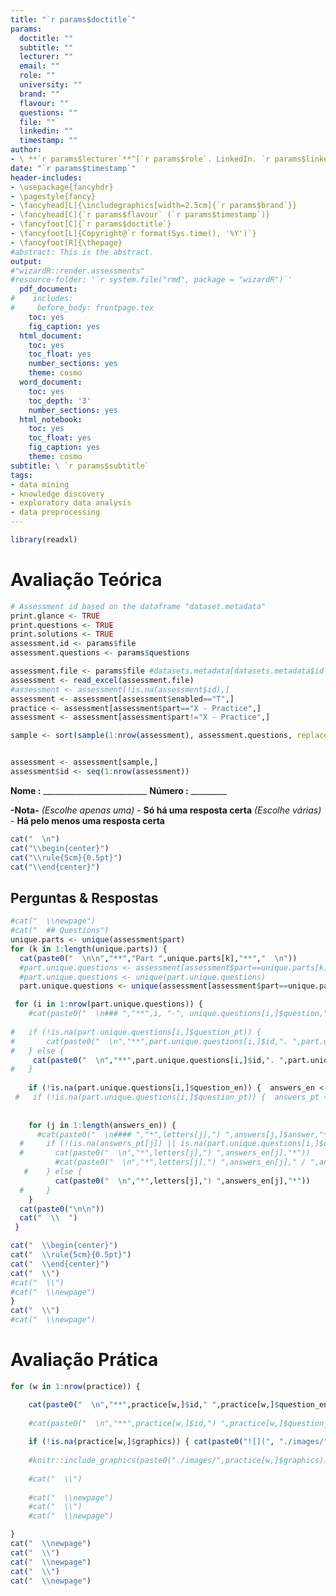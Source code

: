 ```yaml
---
title: "`r params$doctitle`"
params:
  doctitle: ""
  subtitle: ""
  lecturer: ""
  email: ""
  role: ""
  university: ""
  brand: ""
  flavour: ""
  questions: ""
  file: ""
  linkedin: ""
  timestamp: ""
author: 
- \ **`r params$lecturer`**^[`r params$role`. LinkedIn. `r params$linkedin`], [*`r params$email`*](mailto:`r params$email`), **`r params$university`**
date: "`r params$timestamp`"
header-includes:
- \usepackage{fancyhdr}
- \pagestyle{fancy}
- \fancyhead[L]{\includegraphics[width=2.5cm]{`r params$brand`}}
- \fancyhead[C]{`r params$flavour` (`r params$timestamp`)}
- \fancyfoot[C]{`r params$doctitle`}
- \fancyfoot[L]{Copyright@`r format(Sys.time(), '%Y')`}
- \fancyfoot[R]{\thepage}
#abstract: This is the abstract.
output:
#"wizardR::render.assessments"
#resource-folder: '`r system.file("rmd", package = "wizardR")`'
  pdf_document: 
#    includes:
#     before_body: frontpage.tex
    toc: yes
    fig_caption: yes
  html_document: 
    toc: yes
    toc_float: yes
    number_sections: yes
    theme: cosmo
  word_document:
    toc: yes
    toc_depth: '3'
    number_sections: yes
  html_notebook: 
    toc: yes
    toc_float: yes
    fig_caption: yes
    theme: cosmo
subtitle: \ `r params$subtitle`
tags:
- data mining
- knowledge discovery
- exploratory data analysis
- data preprocessing
---
```


\newpage

```r
library(readxl)
```


# Avaliação Teórica
```r

# Assessment id based on the dataframe "dataset.metadata"
print.glance <- TRUE
print.questions <- TRUE
print.solutions <- TRUE
assessment.id <- params$file
assessment.questions <- params$questions

assessment.file <- params$file #datasets.metadata[datasets.metadata$id == assessment.id,]$fullpath
assessment <- read_excel(assessment.file)
#assessment <- assessment[!is.na(assessment$id),]
assessment <- assessment[assessment$enabled=="T",]
practice <- assessment[assessment$part=="X - Practice",]
assessment <- assessment[assessment$part!="X - Practice",]

sample <- sort(sample(1:nrow(assessment), assessment.questions, replace=F), decreasing = F)


assessment <- assessment[sample,]
assessment$id <- seq(1:nrow(assessment))
```

**Nome :** __________________________
\newline
\newline
**Número :** _________
\newline

**-Nota-**
\newline
*(Escolhe apenas uma)* - **Só há uma resposta certa**
\newline
*(Escolhe várias)* - **Há pelo menos uma resposta certa**


```r
cat("  \n")
cat("\\begin{center}")
cat("\\rule{5cm}{0.5pt}")
cat("\\end{center}")
```



## Perguntas & Respostas
```r
#cat("  \\newpage")
#cat("  ## Questions")
unique.parts <- unique(assessment$part)
for (k in 1:length(unique.parts)) {
  cat(paste0("  \n\n","**","Part ",unique.parts[k],"**","  \n"))
  #part.unique.questions <- assessment[assessment$part==unique.parts[k],c("id","question","comments")]
  #part.unique.questions <- unique(part.unique.questions)
  part.unique.questions <- unique(assessment[assessment$part==unique.parts[k],])

 for (i in 1:nrow(part.unique.questions)) { 
    #cat(paste0("  \n### ","**",i, "-", unique.questions[i,]$question,"**"))
    
#   if (!is.na(part.unique.questions[i,]$question_pt)) { 
#       cat(paste0("  \n","**",part.unique.questions[i,]$id,". ",part.unique.questions[i,]$question_en, " / ", part.unique.questions[i,]$question_pt,"**"," *",part.unique.questions[i,]$comments,"*")) 
#   } else {
     cat(paste0("  \n","**",part.unique.questions[i,]$id,". ",part.unique.questions[i,]$question_en,"**"," *",part.unique.questions[i,]$comments,"*"))
#   }
       
    if (!is.na(part.unique.questions[i,]$question_en)) {  answers_en <- unlist(strsplit(part.unique.questions$answer_en[i],",")) }
 #   if (!is.na(part.unique.questions[i,]$question_pt)) {  answers_pt <- unlist(strsplit(part.unique.questions$answer_pt[i],",")) }
     
    
    for (j in 1:length(answers_en)) { 
      #cat(paste0("  \n#### ","*",letters[j],") ",answers[j,]$answer,"*"))
  #     if (!(is.na(answers_pt[j]) || is.na(part.unique.questions[i,]$question_pt))) {
  #       cat(paste0("  \n","*",letters[j],") ",answers_en[j],"*"))
          #cat(paste0("  \n","*",letters[j],") ",answers_en[j]," / ",answers_pt[j],"*")) 
   #    } else {
          cat(paste0("  \n","*",letters[j],") ",answers_en[j],"*"))
  #     }
    }
  cat(paste0("\n\n"))
  cat("  \\  ")
 }

cat("  \\begin{center}")
cat("  \\rule{5cm}{0.5pt}")
cat("  \\end{center}")
cat("  \\")
#cat("  \\")
#cat("  \\newpage")
}
cat("  \\")
#cat("  \\newpage")
```

\newpage
# Avaliação Prática

```r


for (w in 1:nrow(practice)) {

    cat(paste0("  \n","**",practice[w,]$id," ",practice[w,]$question_en,"**","  \n\n\n\n"))
    
    #cat(paste0("  \n","**",practice[w,]$id,") ",practice[w,]$question_pt,"**","  \n\n\n\n"))
     
    if (!is.na(practice[w,]$graphics)) { cat(paste0("![](", "./images/",practice[w,]$graphics,")"), "\n") }
  
    #knitr::include_graphics(paste0("./images/",practice[w,]$graphics))
   
    #cat("  \\")
    
    #cat("  \\newpage")
    #cat("  \\")
    #cat("  \\newpage")

}
cat("  \\newpage")
cat("  \\")
cat("  \\newpage")
cat("  \\")
cat("  \\newpage")

```

